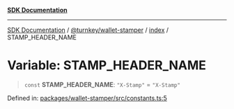 [**SDK Documentation**](../../../../README.mdx)

***

[SDK Documentation](../../../../packages.mdx) / [@turnkey/wallet-stamper](../../README.mdx) / [index](../README.mdx) / STAMP\_HEADER\_NAME

# Variable: STAMP\_HEADER\_NAME

> `const` **STAMP\_HEADER\_NAME**: `"X-Stamp"` = `"X-Stamp"`

Defined in: [packages/wallet-stamper/src/constants.ts:5](https://github.com/tkhq/sdk/blob/3a88af7d1d927c6022706911d6af0f92f1440e00/packages/wallet-stamper/src/constants.ts#L5)
